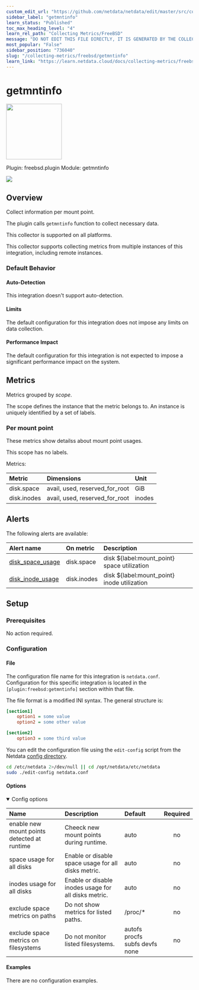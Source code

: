 ```yaml
---
custom_edit_url: "https://github.com/netdata/netdata/edit/master/src/collectors/freebsd.plugin/metadata.yaml"
sidebar_label: "getmntinfo"
learn_status: "Published"
toc_max_heading_level: "4"
learn_rel_path: "Collecting Metrics/FreeBSD"
message: "DO NOT EDIT THIS FILE DIRECTLY, IT IS GENERATED BY THE COLLECTOR'S metadata.yaml FILE"
most_popular: "False"
sidebar_position: "736040"
slug: "/collecting-metrics/freebsd/getmntinfo"
learn_link: "https://learn.netdata.cloud/docs/collecting-metrics/freebsd/getmntinfo"
---
```



# getmntinfo


<img src="https://netdata.cloud/img/hard-drive.svg" width="150"/>


Plugin: freebsd.plugin
Module: getmntinfo

<img src="https://img.shields.io/badge/maintained%20by-Netdata-%2300ab44" />

## Overview

Collect information per mount point.

The plugin calls `getmntinfo` function to collect necessary data.

This collector is supported on all platforms.

This collector supports collecting metrics from multiple instances of this integration, including remote instances.


### Default Behavior

#### Auto-Detection

This integration doesn't support auto-detection.

#### Limits

The default configuration for this integration does not impose any limits on data collection.

#### Performance Impact

The default configuration for this integration is not expected to impose a significant performance impact on the system.


## Metrics

Metrics grouped by *scope*.

The scope defines the instance that the metric belongs to. An instance is uniquely identified by a set of labels.



### Per mount point

These metrics show detailss about mount point usages.

This scope has no labels.

Metrics:

| Metric | Dimensions | Unit |
|:------|:----------|:----|
| disk.space | avail, used, reserved_for_root | GiB |
| disk.inodes | avail, used, reserved_for_root | inodes |



## Alerts


The following alerts are available:

| Alert name  | On metric | Description |
|:------------|:----------|:------------|
| [ disk_space_usage ](https://github.com/netdata/netdata/blob/master/src/health/health.d/disks.conf) | disk.space | disk ${label:mount_point} space utilization |
| [ disk_inode_usage ](https://github.com/netdata/netdata/blob/master/src/health/health.d/disks.conf) | disk.inodes | disk ${label:mount_point} inode utilization |


## Setup

### Prerequisites

No action required.

### Configuration

#### File

The configuration file name for this integration is `netdata.conf`.
Configuration for this specific integration is located in the `[plugin:freebsd:getmntinfo]` section within that file.

The file format is a modified INI syntax. The general structure is:

```ini
[section1]
    option1 = some value
    option2 = some other value

[section2]
    option3 = some third value
```
You can edit the configuration file using the `edit-config` script from the
Netdata [config directory](/docs/netdata-agent/configuration#the-netdata-config-directory).

```bash
cd /etc/netdata 2>/dev/null || cd /opt/netdata/etc/netdata
sudo ./edit-config netdata.conf
```
#### Options



<details open><summary>Config options</summary>

| Name | Description | Default | Required |
|:----|:-----------|:-------|:--------:|
| enable new mount points detected at runtime | Cheeck new mount points during runtime. | auto | no |
| space usage for all disks | Enable or disable space usage for all disks metric. | auto | no |
| inodes usage for all disks | Enable or disable inodes usage for all disks metric. | auto | no |
| exclude space metrics on paths | Do not show metrics for listed paths. | /proc/* | no |
| exclude space metrics on filesystems | Do not monitor listed filesystems. | autofs procfs subfs devfs none | no |

</details>

#### Examples
There are no configuration examples.


